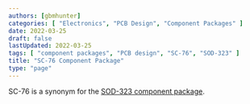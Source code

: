```yaml
---
authors: [gbmhunter]
categories: [ "Electronics", "PCB Design", "Component Packages" ]
date: 2022-03-25
draft: false
lastUpdated: 2022-03-25
tags: [ "component packages", "PCB design", "SC-76", "SOD-323" ]
title: "SC-76 Component Package"
type: "page"
---
```



SC-76 is a synonym for the [SOD-323 component package](/pcb-design/component-packages/sod-323-component-package).
